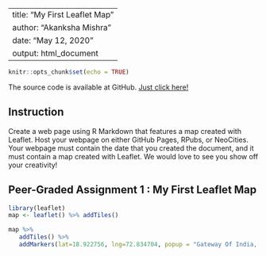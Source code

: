 
---
title: "My First Leaflet Map"
author: "Akanksha Mishra"
date: "May 12, 2020"
output: html_document
---

```r
knitr::opts_chunk$set(echo = TRUE)
```
The source code is available at GitHub. [Just click here!](https://github.com/kaanksh/Leaflet-Assignment/blob/master/Assignment1.Rmd)

## Instruction

Create a web page using R Markdown that features a map created with Leaflet. Host your webpage on either GitHub Pages, RPubs, or NeoCities. Your webpage must contain the date that you created the document, and it must contain a map created with Leaflet. We would love to see you show off your creativity!

## Peer-Graded Assignment 1 : My First Leaflet Map 


```r
library(leaflet)
map <- leaflet() %>% addTiles()
```


```r

map %>%
   addTiles() %>%
   addMarkers(lat=18.922756, lng=72.834704, popup = "Gateway Of India, Mumbai")
```

